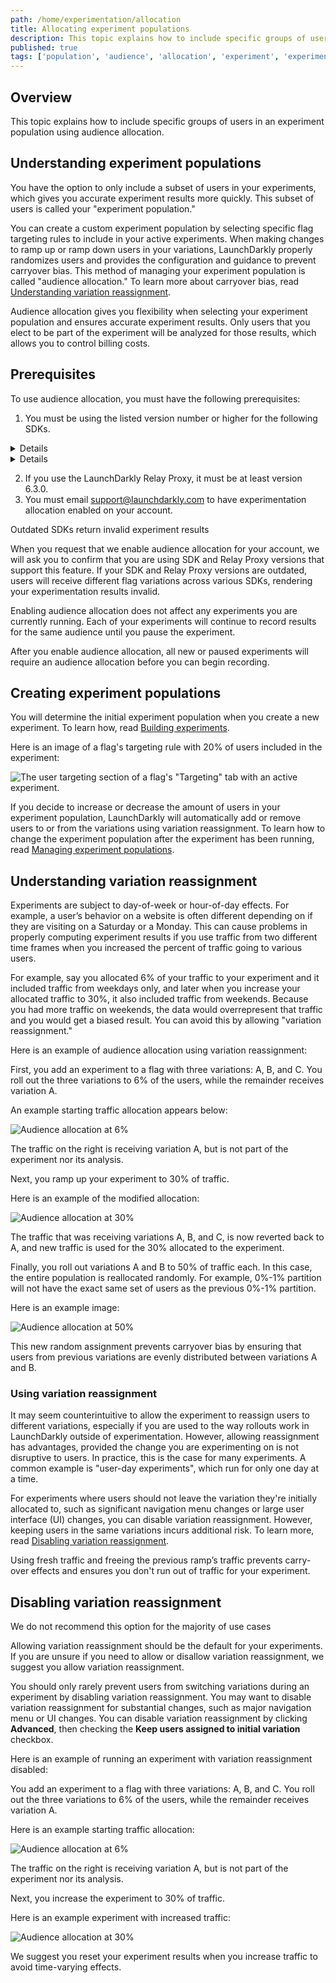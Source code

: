 ```yaml
---
path: /home/experimentation/allocation
title: Allocating experiment populations
description: This topic explains how to include specific groups of users in an experiment population using audience allocation.
published: true
tags: ['population', 'audience', 'allocation', 'experiment', 'experimentation', 'enterprise']
---
```


## Overview

This topic explains how to include specific groups of users in an experiment population using audience allocation.

## Understanding experiment populations

You have the option to only include a subset of users in your experiments, which gives you accurate experiment results more quickly. This subset of users is called your "experiment population."

You can create a custom experiment population by selecting specific flag targeting rules to include in your active experiments. When making changes to ramp up or ramp down users in your variations, LaunchDarkly properly randomizes users and provides the configuration and guidance to prevent carryover bias. This method of managing your experiment population is called "audience allocation." To learn more about carryover bias, read [Understanding variation reassignment](#understanding-variation-reassignment).

Audience allocation gives you flexibility when selecting your experiment population and ensures accurate experiment results. Only users that you elect to be part of the experiment will be analyzed for those results, which allows you to control billing costs.

## Prerequisites

To use audience allocation, you must have the following prerequisites:

1. You must be using the listed version number or higher for the following SDKs.

<Details summary="Click to expand a table listing required client-side SDK versions">

Client-side SDKs:

<Table>
  <TableHeader>
    <TableHeadCell>SDK</TableHeadCell>
    <TableHeadCell>Version</TableHeadCell>
  </TableHeader>
  <TableBody>
    <TableRow>
      <TableCell>.NET (client-side/Xamarin)</TableCell>
      <TableCell>2.0.0</TableCell>
    </TableRow>
    <TableRow>
      <TableCell>Android</TableCell>
      <TableCell>3.1.0</TableCell>
    </TableRow>
    <TableRow>
      <TableCell>C/C++</TableCell>
      <TableCell>All versions</TableCell>
    </TableRow>
    <TableRow>
      <TableCell>Electron</TableCell>
      <TableCell>All versions</TableCell>
    </TableRow>
    <TableRow>
      <TableCell>Flutter</TableCell>
      <TableCell>0.2.0</TableCell>
    </TableRow>
    <TableRow>
      <TableCell>iOS</TableCell>
      <TableCell>All versions</TableCell>
    </TableRow>
    <TableRow>
      <TableCell>JavaScript</TableCell>
      <TableCell>All versions</TableCell>
    </TableRow>
    <TableRow>
      <TableCell>Node.js</TableCell>
      <TableCell>All versions</TableCell>
    </TableRow>
    <TableRow>
      <TableCell>React Native</TableCell>
      <TableCell>5.0.0</TableCell>
    </TableRow>
    <TableRow>
      <TableCell>React Web</TableCell>
      <TableCell>All versions</TableCell>
    </TableRow>
    <TableRow>
      <TableCell>Roku</TableCell>
      <TableCell>All versions</TableCell>
    </TableRow>
</TableBody>
</Table>

</Details>

<Details summary="Click to expand a table listing required server-side SDK versions">

Server-side SDKs:

<Table>
  <TableHeader>
    <TableHeadCell>SDK</TableHeadCell>
    <TableHeadCell>Version</TableHeadCell>
  </TableHeader>
  <TableBody>
  <TableRow>
    <TableCell>.NET</TableCell>
    <TableCell>6.1.0</TableCell>
  </TableRow>
  <TableRow>
    <TableCell>Apex</TableCell>
    <TableCell>1.1.0</TableCell>
  </TableRow>
  <TableRow>
    <TableCell>C/C++</TableCell>
    <TableCell>2.4.0</TableCell>
  </TableRow>
  <TableRow>
    <TableCell>Erlang</TableCell>
    <TableCell>1.2.0</TableCell>
  </TableRow>
  <TableRow>
    <TableCell>Go</TableCell>
    <TableCell>5.4.0</TableCell>
  </TableRow>
  <TableRow>
    <TableCell>Haskell</TableCell>
    <TableCell>2.2.0</TableCell>
  </TableRow>
  <TableRow>
    <TableCell>Java</TableCell>
    <TableCell>5.5.0</TableCell>
  </TableRow>
  <TableRow>
    <TableCell>Lua</TableCell>
    <TableCell>2.4.0</TableCell>
  </TableRow>
  <TableRow>
    <TableCell>Node.js</TableCell>
    <TableCell>6.1.0</TableCell>
  </TableRow>
  <TableRow>
    <TableCell>PHP</TableCell>
    <TableCell>3.9.0</TableCell>
  </TableRow>
  <TableRow>
    <TableCell>Python</TableCell>
    <TableCell>7.2.0</TableCell>
  </TableRow>
  <TableRow>
    <TableCell>Ruby</TableCell>
    <TableCell>6.2.0</TableCell>
  </TableRow>
  <TableRow>
    <TableCell>Rust</TableCell>
    <TableCell>1.0.0-beta.1</TableCell>
  </TableRow>
</TableBody>
</Table>

</Details>

2. If you use the LaunchDarkly Relay Proxy, it must be at least version 6.3.0.
3. You must email support@launchdarkly.com to have experimentation allocation enabled on your account.

<Callout intent="alert">
<CalloutTitle>Outdated SDKs return invalid experiment results</CalloutTitle>
<CalloutDescription>

When you request that we enable audience allocation for your account, we will ask you to confirm that you are using SDK and Relay Proxy versions that support this feature. If your SDK and Relay Proxy versions are outdated, users will receive different flag variations across various SDKs, rendering your experimentation results invalid.

</CalloutDescription>
</Callout>

Enabling audience allocation does not affect any experiments you are currently running. Each of your experiments will continue to record results for the same audience until you pause the experiment.

After you enable audience allocation, all new or paused experiments will require an audience allocation before you can begin recording.

## Creating experiment populations

You will determine the initial experiment population when you create a new experiment. To learn how, read [Building experiments](/home/experimentation/create#building-experiments).

Here is an image of a flag's targeting rule with 20% of users included in the experiment:

![The user targeting section of a flag's "Targeting" tab with an active experiment.](experiment-targeting-edit-population.png)

If you decide to increase or decrease the amount of users in your experiment population, LaunchDarkly will automatically add or remove users to or from the variations using variation reassignment. To learn how to change the experiment population after the experiment has been running, read [Managing experiment populations](/home/experimentation/lifecycle#managing-experiment-populations).

## Understanding variation reassignment

Experiments are subject to day-of-week or hour-of-day effects. For example, a user’s behavior on a website is often different depending on if they are visiting on a Saturday or a Monday. This can cause problems in properly computing experiment results if you use traffic from two different time frames when you increased the percent of traffic going to various users.

For example, say you allocated 6% of your traffic to your experiment and it included traffic from weekdays only, and later when you increase your allocated traffic to 30%, it also included traffic from weekends. Because you had more traffic on weekends, the data would overrepresent that traffic and you would get a biased result. You can avoid this by allowing "variation reassignment."

Here is an example of audience allocation using variation reassignment:

First, you add an experiment to a flag with three variations: A, B, and C. You roll out the three variations to 6% of the users, while the remainder receives variation A.

An example starting traffic allocation appears below:

![Audience allocation at 6%](experiment-allocation-six-percent.png)

The traffic on the right is receiving variation A, but is not part of the experiment nor its analysis.

Next, you ramp up your experiment to 30% of traffic.

Here is an example of the modified allocation:

![Audience allocation at 30%](experiment-allocation-thirty-percent.png)

The traffic that was receiving variations A, B, and C, is now reverted back to A, and new traffic is used for the 30% allocated to the experiment.

Finally, you roll out variations A and B to 50% of traffic each. In this case, the entire population is reallocated randomly. For example, 0%-1% partition will not have the exact same set of users as the previous 0%-1% partition.

Here is an example image:

![Audience allocation at 50%](experiment-allocation-fifty-percent.png)

This new random assignment prevents carryover bias by ensuring that users from previous variations are evenly distributed between variations A and B.

### Using variation reassignment

It may seem counterintuitive to allow the experiment to reassign users to different variations, especially if you are used to the way rollouts work in LaunchDarkly outside of experimentation. However, allowing reassignment has advantages, provided the change you are experimenting on is not disruptive to users. In practice, this is the case for many experiments. A common example is "user-day experiments", which run for only one day at a time.

For experiments where users should not leave the variation they're initially allocated to, such as significant navigation menu changes or large user interface (UI) changes, you can disable variation reassignment. However, keeping users in the same variations incurs additional risk. To learn more, read [Disabling variation reassignment](#disabling-variation-reassignment).

Using fresh traffic and freeing the previous ramp’s traffic prevents carry-over effects and ensures you don't run out of traffic for your experiment.

## Disabling variation reassignment

<Callout intent="alert">
<CalloutTitle>We do not recommend this option for the majority of use cases</CalloutTitle>
<CalloutDescription>

Allowing variation reassignment should be the default for your experiments. If you are unsure if you need to allow or disallow variation reassignment, we suggest you allow variation reassignment.

</CalloutDescription>
</Callout>

You should only rarely prevent users from switching variations during an experiment by disabling variation reassignment. You may want to disable variation reassignment for substantial changes, such as major navigation menu or UI changes. You can disable variation reassignment by clicking **Advanced**, then checking the **Keep users assigned to initial variation** checkbox.

Here is an example of running an experiment with variation reassignment disabled:

You add an experiment to a flag with three variations: A, B, and C. You roll out the three variations to 6% of the users, while the remainder receives variation A.

Here is an example starting traffic allocation:

![Audience allocation at 6%](experiment-allocation-six-percent.png)

The traffic on the right is receiving variation A, but is not part of the experiment nor its analysis.

Next, you increase the experiment to 30% of traffic.

Here is an example experiment with increased traffic:

![Audience allocation at 30%](experiment-allocation-thirty-percent-no-reshuffle.png)

We suggest you reset your experiment results when you increase traffic to avoid time-varying effects.
